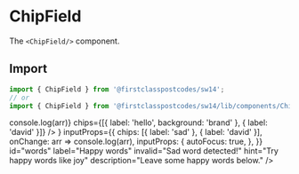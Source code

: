 
<Meta title="Components/ChipField" component={ChipField} />

# ChipField

The `<ChipField/>` component.

## Import

```js
import { ChipField } from '@firstclasspostcodes/sw14';
// or
import { ChipField } from '@firstclasspostcodes/sw14/lib/components/ChipField';
```

<Preview>
  <Story name="ChipField">
    <ChipField onChange={arr => console.log(arr)} chips={[{ label: 'hello', background: 'brand' }, { label: 'david' }]} />
  </Story>
</Preview>

<Preview>
  <Story name="ChipField in FormField">
    <FormField 
      input={(props) => <ChipField {...props} />}
      inputProps={{
        chips: [{ label: 'sad' }, { label: 'david' }],
        onChange: arr => console.log(arr),
        inputProps: {
          autoFocus: true,
        },
      }}
      id="words"
      label="Happy words"
      invalid="Sad word detected!"
      hint="Try happy words like joy"
      description="Leave some happy words below."
    />
  </Story>
</Preview>